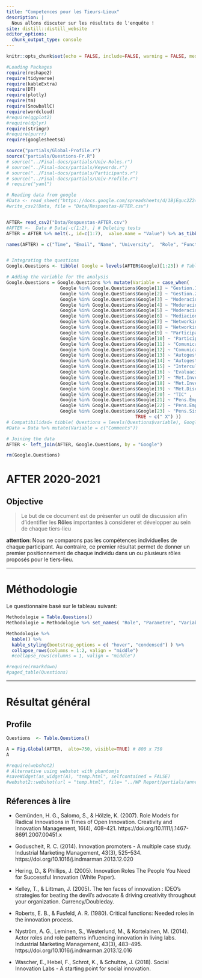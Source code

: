 ```yaml
---
title: "Competences pour les Tieurs-Lieux"
description: |
  Nous allons discuter sur les résultats de l'enquête !
site: distill::distill_website
editor_options: 
  chunk_output_type: console
---
```


```r
knitr::opts_chunk$set(echo = FALSE, include=FALSE, warning = FALSE, message = FALSE, fig.retina = 3)

#Loading Packages
require(reshape2)
require(tidyverse)
require(kableExtra)
require(DT)
require(plotly)
require(tm)
require(SnowballC) 
require(wordcloud)
#require(ggplot2)
#require(dplyr)
require(stringr)
#require(purrr)
require(googlesheets4)

source("partials/Global-Profile.r")
source("partials/Questions-Fr.R")
# source("../Final-docs/partials/Univ-Roles.r")
# source("../Final-docs/partials/Keywords.r")
# source("../Final-docs/partials/Participants.r")
# source("../Final-docs/partials/Univ-Profile.r")
# require("yaml") 


```



```r

# Reading data from google
#Data <- read_sheet("https://docs.google.com/spreadsheets/d/1BjEguc2Z24c5LufYQgvr37H0LH8zliVpBA6X2-R1gAg/edit#gid=664031741")
#write_csv2(Data, file = "Data/Respuestas-AFTER.csv")


AFTER= read_csv2("Data/Respuestas-AFTER.csv")
#AFTER <-  Data # Data[-c(1:2), ] # Deleting tests
AFTER = AFTER %>% melt(., id=c(1:7),  value.name = "Value") %>% as_tibble()

names(AFTER) = c("Time", "Email", "Name", "University",  "Role", "Function", "Field", "Google", "Value")


# Integrating the questions
Google.Questions <- tibble( Google = levels(AFTER$Google)[1:23]) # Table de compatibilidad

# Adding the variable for the analysis
Google.Questions = Google.Questions %>% mutate(Variable = case_when( 
                    Google %in% Google.Questions$Google[1] ~ "Gestion.1" ,
                    Google %in% Google.Questions$Google[2] ~ "Gestion.2" ,
                    Google %in% Google.Questions$Google[3] ~ "Moderacion.1" ,
                    Google %in% Google.Questions$Google[4] ~ "Moderacion.2" ,
                    Google %in% Google.Questions$Google[5] ~ "Moderacion.3" ,
                    Google %in% Google.Questions$Google[6] ~ "Mediacion.1" ,
                    Google %in% Google.Questions$Google[7] ~ "Networking.1" ,
                    Google %in% Google.Questions$Google[8] ~ "Networking.2" ,
                    Google %in% Google.Questions$Google[9] ~ "Participacion.1" ,
                    Google %in% Google.Questions$Google[10] ~ "Participacion.2" ,
                    Google %in% Google.Questions$Google[11] ~ "Comunicacion.1" ,
                    Google %in% Google.Questions$Google[12] ~ "Comunicacion.2" ,
                    Google %in% Google.Questions$Google[13] ~ "Autogestion.1" ,
                    Google %in% Google.Questions$Google[14] ~ "Autogestion.2" ,
                    Google %in% Google.Questions$Google[15] ~ "Intercultural" ,
                    Google %in% Google.Questions$Google[16] ~ "Evaluacion" ,
                    Google %in% Google.Questions$Google[17] ~ "Met.Investigacion.1" ,
                    Google %in% Google.Questions$Google[18] ~ "Met.Investigacion.2" ,
                    Google %in% Google.Questions$Google[19] ~ "Met.Diseño" ,
                    Google %in% Google.Questions$Google[20] ~ "TIC" ,
                    Google %in% Google.Questions$Google[21] ~ "Pens.Emprendedor.1" ,
                    Google %in% Google.Questions$Google[22] ~ "Pens.Emprendedor.2" ,
                    Google %in% Google.Questions$Google[23] ~ "Pens.Sistemico" ,
                                                TRUE ~ c(" X") )) 
# Compatibilidad= tibble( Questions = levels(Questions$variable), Google = levels(Data$Google)[1:23]) # Table de compatibilidad
#Data = Data %>% mutate(Variable = c("Comments"))

# Joining the data
AFTER <- left_join(AFTER, Google.Questions, by = "Google")

rm(Google.Questions)
```


# AFTER 2020-2021  {.unnumbered}

## Objective

> Le but de ce document est de présenter un outil de discussion  afin d'identifier les **Rôles** importantes à considerer et développer au sein de chaque tiers-lieu

**attention**: Nous ne comparons pas les compétences individuelles de chaque participant. Au contraire, ce premier résultat permet de donner un premier positionnement de chaque individu dans un ou plusieurs rôles proposés pour le tiers-lieu. 

---


# Méthodologie

Le questionnaire basé sur le tableau suivant:


```r

Methodologie = Table.Questions()
Methodologie = Methodologie %>% set_names( "Role", "Parametre", "Variable", "Description")

Methodologie %>%
  kable() %>%
  kable_styling(bootstrap_options = c( "hover", "condensed") ) %>%
  collapse_rows(columns = 1:2, valign = "middle") 
  #collapse_rows(columns = 1, valign = "middle")

#require(rmarkdown)
#paged_table(Questions)

```

---


# Résultat général {.tabset .tabset-pills }


## Profile



```r
Questions  <- Table.Questions()

A = Fig.Global(AFTER,  alto=750, visible=TRUE) # 800 x 750
A

#require(webshot2)
# Alternative using webshot with phantomjs
#saveWidget(as_widget(A), "temp.html", selfcontained = FALSE)
#webshot2::webshot(url = "temp.html", file= "../WP Report/partials/annex/University profile/Unicap/A.png" , vwidth = 800, vheight = 750)
```




## Réferences à lire


- Gemünden, H. G., Salomo, S., & Hölzle, K. (2007). Role Models for Radical Innovations in Times of Open Innovation. Creativity and Innovation Management, 16(4), 408–421. https://doi.org/10.1111/j.1467-8691.2007.00451.x

- Goduscheit, R. C. (2014). Innovation promoters - A multiple case study. Industrial Marketing Management, 43(3), 525–534. https://doi.org/10.1016/j.indmarman.2013.12.020

- Hering, D., & Phillips, J. (2005). Innovation Roles The People You Need for Successful Innovation (White Paper).

- Kelley, T., & Littman, J. (2005). The ten faces of innovation : IDEO’s strategies for beating the devil’s advocate & driving creativity throughout your organization. Currency/Doubleday.

- Roberts, E. B., & Fusfeld, A. R. (1980). Critical functions: Needed roles in the innovation process.

- Nyström, A. G., Leminen, S., Westerlund, M., & Kortelainen, M. (2014). Actor roles and role patterns influencing innovation in living labs. Industrial Marketing Management, 43(3), 483–495. https://doi.org/10.1016/j.indmarman.2013.12.016

- Wascher, E., Hebel, F., Schrot, K., & Schultze, J. (2018). Social Innovation Labs - A starting point for social innovation.




